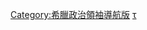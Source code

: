 {{Navbox 
|name  = 希臘政府首腦
|state = {{{state<includeonly>|collapsed</includeonly>}}}
|title = [[希臘]][[希臘總理列表|政府首腦]]
|listclass = hlist
|titlestyle = background:#ccddcc;
|groupstyle = background:#ccddcc; text-align:center;

|group1  = [[希臘第一共和國]]<br>（1822年–1832年）
|list1  = 
* [[亞歷山德羅斯·馬夫羅科扎托斯|馬夫羅科扎托斯]]
* {{le|佩特羅斯·馬夫羅米查利斯|Petrobey Mavromichalis|P·馬夫羅米查利斯}}
* {{le|喬治斯·康托里奧蒂斯|Georgios Kountouriotis|康托里奧蒂斯}}
* {{le|安德烈斯·柴伊米斯|Andreas Zaimis|And·柴伊米斯}}
* [[愛奧尼斯·卡波季斯第亞斯|I·卡波季斯第亞斯]]
* [[奥古斯丁·卡波季斯第亚斯|A·卡波季斯第亞斯]] 

|group2  = [[希臘王國]]<br><small>（[[維特爾斯巴赫王朝]]）</small><br>（1833年–1862年）
|list2  = 
* {{le|斯皮里東·特里庫皮斯|Spyridon Trikoupis|Sp·特里庫皮斯}}
* [[亞歷山德羅斯·馬夫羅科扎托斯|馬夫羅科扎托斯]]
* [[約安尼斯·科萊提斯|科萊提斯]]
* {{le|約瑟夫·路德維希·馮·阿曼斯佩格|Josef Ludwig von Armansperg|馮·阿曼斯佩格}}
* {{le|伊格納茲·馮·倫德哈特|Ignaz von Rudhart|馮·倫德哈特}}
* [[奥托一世 (希腊)|鄂圖國王]]
* [[亞歷山德羅斯·馬夫羅科扎托斯|馬夫羅科扎托斯]]
* [[奥托一世 (希腊)|鄂圖國王]]
* {{le|安德雷亞斯·梅塔克薩斯|Andreas Metaxas|A·梅塔克薩斯}}
* [[康斯坦蒂诺斯·卡纳里斯|卡纳里斯]]
* [[亞歷山德羅斯·馬夫羅科扎托斯|馬夫羅科扎托斯]]
* [[約安尼斯·科萊提斯|科萊提斯]]
* {{le|基特索斯·察韋拉斯|Kitsos Tzavelas|察韋拉斯}}
* {{le|喬治斯·康托里奧蒂斯|Georgios Kountouriotis|康托里奧蒂斯}}
* [[康斯坦蒂诺斯·卡纳里斯|卡纳里斯]]
* {{le|安東尼奧斯·克里季斯|Antonios Kriezis|克里季斯}}
* [[亞歷山德羅斯·馬夫羅科扎托斯|馬夫羅科扎托斯]]
* {{le|迪米特里奧斯·沃爾加里斯|Dimitrios Voulgaris|D·沃爾加里斯}}
* {{le|阿塔納西奧斯·米阿奧里斯|Athanasios Miaoulis|米阿奧里斯}}
* {{le|根奈奧斯·科洛科特羅尼斯|Gennaios Kolokotronis|科洛科特羅尼斯}}

|group3  = [[希臘王國]]<br><small>（[[格呂克斯堡王朝]]）</small><br>（1863年–1924年）
|list3  = 
* {{le|迪米特里奧斯·沃爾加里斯|Dimitrios Voulgaris|D·沃爾加里斯}}
* {{le|阿里斯蒂迪斯·莫拉伊蒂尼斯|Aristeidis Moraitinis|莫拉伊蒂尼斯}}
* {{le|茲諾維奧斯·瓦爾維斯|Zinovios Valvis|Z·瓦爾維斯}}
* {{le|迪奧米迪斯·基里亞科斯|Diomidis Kyriakos|基里亞科斯}}
* {{le|貝尼澤洛斯·魯弗斯|Benizelos Roufos|魯弗斯}}
* {{le|迪米特里奧斯·沃爾加里斯|Dimitrios Voulgaris|D·沃爾加里斯}}
* [[康斯坦蒂诺斯·卡纳里斯|卡纳里斯]]
* {{le|茲諾維奧斯·瓦爾維斯|Zinovios Valvis|Z·瓦爾維斯}}
* [[康斯坦蒂诺斯·卡纳里斯|卡纳里斯]]
* {{le|亞歷山德羅斯·庫蒙杜羅斯|Alexandros Koumoundouros|庫蒙杜羅斯}}
* {{le|埃帕梅農達斯·德利喬治斯|Epameinondas Deligeorgis|德利喬治斯}}
* {{le|貝尼澤洛斯·魯弗斯|Benizelos Roufos|魯弗斯}}
* {{le|迪米特里奧斯·沃爾加里斯|Dimitrios Voulgaris|D·沃爾加里斯}}
* {{le|亞歷山德羅斯·庫蒙杜羅斯|Alexandros Koumoundouros|庫蒙杜羅斯}}
* {{le|埃帕梅農達斯·德利喬治斯|Epameinondas Deligeorgis|德利喬治斯}} 
* {{le|貝尼澤洛斯·魯弗斯|Benizelos Roufos|魯弗斯}}
* {{le|迪米特里奧斯·沃爾加里斯|Dimitrios Voulgaris|D·沃爾加里斯}}
* {{le|亞歷山德羅斯·庫蒙杜羅斯|Alexandros Koumoundouros|庫蒙杜羅斯}}
* {{le|阿里斯蒂迪斯·莫拉伊蒂尼斯|Aristeidis Moraitinis|莫拉伊蒂尼斯}}
* {{le|迪米特里奧斯·沃爾加里斯|Dimitrios Voulgaris|D·沃爾加里斯}}
* {{le|特拉西沃洛斯·柴伊米斯|Thrasyvoulos Zaimis|Thr·柴伊米斯}}
* {{le|埃帕梅農達斯·德利喬治斯|Epameinondas Deligeorgis|德利喬治斯}} 
* {{le|亞歷山德羅斯·庫蒙杜羅斯|Alexandros Koumoundouros|庫蒙杜羅斯}}
* {{le|特拉西沃洛斯·柴伊米斯|Thrasyvoulos Zaimis|Thr·柴伊米斯}}
* {{le|迪米特里奧斯·沃爾加里斯|Dimitrios Voulgaris|D·沃爾加里斯}}
* {{le|埃帕梅農達斯·德利喬治斯|Epameinondas Deligeorgis|德利喬治斯}} 
* {{le|迪米特里奧斯·沃爾加里斯|Dimitrios Voulgaris|D·沃爾加里斯}}
* {{le|查里勞斯·特里庫皮斯|Charilaos Trikoupis|Ch·特里庫皮斯}}
* {{le|亞歷山德羅斯·庫蒙杜羅斯|Alexandros Koumoundouros|庫蒙杜羅斯}}
* {{le|埃帕梅農達斯·德利喬治斯|Epameinondas Deligeorgis|德利喬治斯}} 
* {{le|亞歷山德羅斯·庫蒙杜羅斯|Alexandros Koumoundouros|庫蒙杜羅斯}}
* {{le|埃帕梅農達斯·德利喬治斯|Epameinondas Deligeorgis|德利喬治斯}} 
* {{le|亞歷山德羅斯·庫蒙杜羅斯|Alexandros Koumoundouros|庫蒙杜羅斯}}
* [[康斯坦蒂诺斯·卡纳里斯|卡纳里斯]]
* {{le|亞歷山德羅斯·庫蒙杜羅斯|Alexandros Koumoundouros|庫蒙杜羅斯}}
* {{le|查里勞斯·特里庫皮斯|Charilaos Trikoupis|Ch·特里庫皮斯}}
* {{le|亞歷山德羅斯·庫蒙杜羅斯|Alexandros Koumoundouros|庫蒙杜羅斯}}
* {{le|查里勞斯·特里庫皮斯|Charilaos Trikoupis|Ch·特里庫皮斯}}
* {{le|亞歷山德羅斯·庫蒙杜羅斯|Alexandros Koumoundouros|庫蒙杜羅斯}}
* {{le|查里勞斯·特里庫皮斯|Charilaos Trikoupis|Ch·特里庫皮斯}}
* {{le|特奧多羅斯·德利吉安尼斯|Theodoros Diligiannis|德利吉安尼斯}}
* {{le|迪米特里奧斯·瓦爾維斯|Dimitrios Valvis|D·瓦爾維斯}}
* {{le|查里勞斯·特里庫皮斯|Charilaos Trikoupis|Ch·特里庫皮斯}}
* {{le|特奧多羅斯·德利吉安尼斯|Theodoros Diligiannis|德利吉安尼斯}}
* {{le|康斯坦蒂诺斯·康斯坦托普洛斯|Konstantinos Konstantopoulos|康斯坦托普洛斯}}
* {{le|查里勞斯·特里庫皮斯|Charilaos Trikoupis|Ch·特里庫皮斯}}
* {{le|索蒂里奧斯·索蒂羅普洛斯|Sotirios Sotiropoulos|索蒂羅普洛斯}}
* {{le|查里勞斯·特里庫皮斯|Charilaos Trikoupis|Ch·特里庫皮斯}}
* {{le|尼科勞斯·戴利吉安尼斯|Nikolaos Deligiannis|戴利吉安尼斯}}
* {{le|特奧多羅斯·德利吉安尼斯|Theodoros Diligiannis|德利吉安尼斯}}
* {{le|迪米特里奧斯·拉利斯|Dimitrios Rallis|D·拉利斯}}
* {{le|亞歷山德羅斯·柴伊米斯|Alexandros Zaimis|Al·柴伊米斯}}
* {{le|喬治斯·特奧托基斯|Georgios Theotokis|G·特奧托基斯}}
* {{le|亞歷山德羅斯·柴伊米斯|Alexandros Zaimis|Al·柴伊米斯}}
* {{le|特奧多羅斯·德利吉安尼斯|Theodoros Diligiannis|德利吉安尼斯}}
* {{le|喬治斯·特奧托基斯|Georgios Theotokis|G·特奧托基斯}}
* {{le|迪米特里奧斯·拉利斯|Dimitrios Rallis|D·拉利斯}}
* {{le|喬治斯·特奧托基斯|Georgios Theotokis|G·特奧托基斯}}
* {{le|特奧多羅斯·德利吉安尼斯|Theodoros Diligiannis|德利吉安尼斯}}
* {{le|迪米特里奧斯·拉利斯|Dimitrios Rallis|D·拉利斯}}
* {{le|喬治斯·特奧托基斯|Georgios Theotokis|G·特奧托基斯}}
* {{le|迪米特里奧斯·拉利斯|Dimitrios Rallis|D·拉利斯}}
* {{le|基里亞庫利斯·馬夫羅米查利斯|Kyriakoulis Mavromichalis|K·馬夫羅米查利斯}}
* {{le|斯特法諾斯·德拉古米斯|Stefanos Dragoumis|德拉古米斯}}
* [[埃萊夫塞里奧斯·韋尼澤洛斯|El·韋尼澤洛斯]]
* {{le|迪米特里奧斯·古納里斯|Dimitrios Gounaris|古納里斯}}
* [[埃萊夫塞里奧斯·韋尼澤洛斯|El·韋尼澤洛斯]]
* {{le|亞歷山德羅斯·柴伊米斯|Alexandros Zaimis|Al·柴伊米斯}}
* {{le|斯特法諾斯·斯庫洛迪斯|Stefanos Skouloudis|斯庫洛迪斯}}
* {{le|亞歷山德羅斯·柴伊米斯|Alexandros Zaimis|Al·柴伊米斯}}
* {{le|尼古拉斯·卡洛吉羅普洛斯|Nikolaos Kalogeropoulos|卡洛吉羅普洛斯}}
* [[埃萊夫塞里奧斯·韋尼澤洛斯|El·韋尼澤洛斯]]{{smallsup|2}}
* {{le|斯皮里東·拉姆布羅斯|Spyridon Lambros|拉姆布羅斯}}
* {{le|亞歷山德羅斯·柴伊米斯|Alexandros Zaimis|Al·柴伊米斯}}
* [[埃萊夫塞里奧斯·韋尼澤洛斯|El·韋尼澤洛斯]]
* {{le|迪米特里奧斯·拉利斯|Dimitrios Rallis|D·拉利斯}}
* {{le|尼古拉斯·卡洛吉羅普洛斯|Nikolaos Kalogeropoulos|卡洛吉羅普洛斯}}
* {{le|迪米特里奧斯·古納里斯|Dimitrios Gounaris|古納里斯}}
* {{le|尼古拉斯·斯特拉托斯|Nikolaos Stratos|斯特拉托斯}}
* {{le|佩特羅斯·普羅托帕帕達基斯|Petros Protopapadakis|普羅托帕帕達基斯}}
* {{le|尼古拉斯·特里安塔菲拉科斯|Nikolaos Triantafyllakos|特里安塔菲拉科斯}}
* {{le|安納斯塔西奧斯·查拉拉姆比斯|Anastasios Charalambis|查拉拉姆比斯}}
* {{le|索蒂里奧斯·克羅基達斯|Sotirios Krokidas|克羅基達斯}}
* {{le|斯蒂利亞諾斯·戈納塔斯|Stylianos Gonatas|戈納塔斯}}
* [[埃萊夫塞里奧斯·韋尼澤洛斯|El·韋尼澤洛斯]]
* {{le|喬治斯·卡凡塔里斯|Georgios Kafantaris|卡凡塔里斯}} 

|group4  = [[希臘第二共和國]]<br>（1924年–1935年）
|list4  = 
* {{le|亞歷山德羅斯·帕帕納斯塔西歐|Alexandros Papanastasiou|帕帕納斯塔西歐}}
* {{le|特米斯托克利斯·索福利斯|Themistoklis Sofoulis|索福利斯}}
* {{le|安德烈斯·米查拉科普洛斯|Andreas Michalakopoulos|米查拉科普洛斯}}
* {{le|特奧多羅斯·潘加洛斯|Theodoros Pangalos (general)|潘加洛斯}}{{smallsup|1}}
* {{le|阿塔納西奧斯·埃弗塔西亞斯|Athanasios Eftaxias|埃弗塔西亞斯}}{{smallsup|1}}
* [[喬治·康迪利斯|康迪利斯]]{{smallsup|3}}
* {{le|亞歷山德羅斯·柴伊米斯|Alexandros Zaimis|Al·柴伊米斯}}
* [[埃萊夫塞里奧斯·韋尼澤洛斯|El·韋尼澤洛斯]]
* {{le|亞歷山德羅斯·帕帕納斯塔西歐|Alexandros Papanastasiou|帕帕納斯塔西歐}}
* [[埃萊夫塞里奧斯·韋尼澤洛斯|El·韋尼澤洛斯]]
* {{le|帕納吉斯·察爾達里斯|Panagis Tsaldaris|P·察爾達里斯}}
* [[埃萊夫塞里奧斯·韋尼澤洛斯|El·韋尼澤洛斯]]
* {{le|亞歷山德羅斯·奧索奈奧斯|Alexandros Othonaios|奧索奈奧斯}}{{smallsup|3}}
* {{le|帕納吉斯·察爾達里斯|Panagis Tsaldaris|P·察爾達里斯}}

|group5  = [[希臘王國]]<br><small>（[[格呂克斯堡王朝]]）</small><br>（1935年–1973年）
|list5  = 
* [[喬治·康迪利斯|康迪利斯]]{{smallsup|1}}
* [[康斯坦蒂诺斯·德米列切斯|德米列切斯]]
* [[揚尼斯·梅塔克薩斯|I·梅塔克薩斯]]{{smallsup|1}}
* [[亚历桑德罗斯·科里齐斯|科里齐斯]]
* {{le|埃曼努伊爾·佐德羅斯|Emmanouil Tsouderos|佐德羅斯}}{{smallsup|2}}
* {{le|喬治斯·索拉科格魯|Georgios Tsolakoglou|索拉科格魯}}{{smallsup|4}}
* {{le|康斯坦蒂诺斯·洛戈特托普洛斯|Konstantinos Logothetopoulos|洛戈特托普洛斯}}{{smallsup|4}}
* {{le|揚尼斯·拉利斯|Ioannis Rallis|I·拉利斯}}{{smallsup|4}}
* {{le|埃夫里皮迪斯·巴基爾季斯|Evripidis Bakirtzis|巴基爾季斯}}{{smallsup|2}}
* {{le|索法克利斯·維尼澤洛斯|Sofoklis Venizelos|S·維尼澤洛斯}}{{smallsup|2}}
* {{le|亞歷山德羅斯·斯沃洛斯|Alexandros Svolos|斯沃洛斯}}{{smallsup|2}}
* [[喬治奧斯·帕潘德里歐|老G·帕潘德里歐]]
* {{le|尼古拉斯·普拉斯蒂拉斯|Nikolaos Plastiras|普拉斯蒂拉斯}}
* {{le|佩特羅斯·沃爾加里斯|Petros Voulgaris|P·沃爾加里斯}}
* {{le|達馬斯基諾斯大主教|Damaskinos of Athens}}
* {{le|帕納吉奧蒂斯·卡內洛普洛斯|Panagiotis Kanellopoulos|卡內洛普洛斯}}
* {{le|特米斯托克利斯·索福利斯|Themistoklis Sofoulis|索福利斯}}
* {{le|帕納吉奧蒂斯·普利察斯|Panagiotis Poulitsas|普利察斯}}{{smallsup|3}}
* {{le|康斯坦蒂诺斯·察达里斯|Konstantinos Tsaldaris|K·察达里斯}}
* {{le|迪米特里奧斯·馬克西莫斯|Dimitrios Maximos|馬克西莫斯}}
* {{le|康斯坦蒂诺斯·察达里斯|Konstantinos Tsaldaris|K·察达里斯}}
* {{le|特米斯托克利斯·索福利斯|Themistoklis Sofoulis|索福利斯}}
* [[馬科斯·瓦菲阿迪斯|瓦菲阿迪斯]]{{smallsup|2}}
* {{le|尼科斯·薩查利阿迪斯|Nikos Zachariadis|薩查利阿迪斯}}{{smallsup|2}}
* {{le|迪米特里奧斯·帕爾察利迪斯|Dimitrios Partsalidis|帕爾察利迪斯}}{{smallsup|2}}
* {{le|亞歷桑德羅斯·狄奧米迪斯|Alexandros Diomidis|狄奧米迪斯}}
* {{le|揚尼斯·特奧托基斯|Ioannis Theotokis|I·特奧托基斯}}{{smallsup|3}}
* {{le|索法克利斯·維尼澤洛斯|Sofoklis Venizelos|S·維尼澤洛斯}}
* {{le|尼古拉斯·普拉斯蒂拉斯|Nikolaos Plastiras|普拉斯蒂拉斯}}
* {{le|索法克利斯·維尼澤洛斯|Sofoklis Venizelos|S·維尼澤洛斯}}
* {{le|尼古拉斯·普拉斯蒂拉斯|Nikolaos Plastiras|普拉斯蒂拉斯}}
* {{le|迪米特里奧斯·基奧索普洛斯|Dimitrios Kiousopoulos|基奧索普洛斯}}{{smallsup|3}}
* [[亞歷山大·帕帕戈斯|帕帕戈斯]]
* [[康斯坦蒂诺斯·卡拉曼利斯|老K·卡拉曼利斯]]
* {{le|康斯坦蒂诺斯·格奥尔加科普洛斯|Konstantinos Georgakopoulos|格奥尔加科普洛斯}}{{smallsup|3}}
* [[康斯坦蒂诺斯·卡拉曼利斯|老K·卡拉曼利斯]]
* {{le|康斯坦蒂诺斯·多瓦斯|Konstantinos Dovas|多瓦斯}}{{smallsup|3}}
* [[康斯坦蒂诺斯·卡拉曼利斯|老K·卡拉曼利斯]]
* {{le|帕納吉奧蒂斯·皮皮內利斯|Panagiotis Pipinelis|皮皮內利斯}}
* {{le|斯蒂利亞諾斯·馬夫羅米查利斯|Stylianos Mavromichalis|Sty·馬夫羅米查利斯}}{{smallsup|3}}
* [[喬治奧斯·帕潘德里歐|老G·帕潘德里歐]]
* {{le|揚尼斯·帕拉斯克沃普洛斯|Ioannis Paraskevopoulos|帕拉斯克沃普洛斯}}{{smallsup|3}}
* [[喬治奧斯·帕潘德里歐|老G·帕潘德里歐]]
* {{le|喬治斯·阿塔納西亞迪斯-諾瓦斯|Georgios Athanasiadis-Novas|諾瓦斯}}
* {{le|伊利亞斯·齊里莫科斯|Ilias Tsirimokos|齊里莫科斯}}
* {{le|斯特凡諾斯·斯特凡諾普洛斯|Stefanos Stefanopoulos|斯特凡諾普洛斯}}
* {{le|揚尼斯·帕拉斯克沃普洛斯|Ioannis Paraskevopoulos|帕拉斯克沃普洛斯}}{{smallsup|3}}
* {{le|帕納吉奧蒂斯·卡內洛普洛斯|Panagiotis Kanellopoulos|卡內洛普洛斯}}{{smallsup|3}} 

|group6  = [[希臘軍政府時期|軍政府時期]]<br>（1967年–1974年）
|list6  = 
* {{le|康斯坦蒂诺斯·科利亚斯|Konstantinos Kollias|科利亚斯}}{{smallsup|1}}
* [[乔治斯·帕帕佐普洛斯|帕帕佐普洛斯]]{{smallsup|1}}
* [[斯皮羅斯·馬克齊尼斯|馬克齊尼斯]]{{smallsup|1}}
* [[阿扎曼蒂奧斯·安茲魯佐普洛斯|安茲魯佐普洛斯]]{{smallsup|1}} 

|group7  = {{le|希臘第三共和國|Third Hellenic Republic}}<br>（自1974年以來）
|list7  = 
* [[康斯坦蒂诺斯·卡拉曼利斯|老K·卡拉曼利斯]]
* [[喬治·拉利斯|G·拉利斯]]
* [[安德烈亚斯·帕潘德里欧|A·帕潘德里欧]]
* [[察尼斯·察内塔基斯|察内塔基斯]]
* [[揚尼斯·格里瓦斯|格里瓦斯]]{{smallsup|3}}
* [[克塞諾豐·佐洛塔斯|佐洛塔斯]]
* [[康斯坦蒂诺斯·米佐塔基斯|Ko·米佐塔基斯]]
* [[安德烈亚斯·帕潘德里欧|A·帕潘德里欧]]
* [[科斯塔斯·西米蒂斯|西米蒂斯]]
* [[科斯塔斯·卡拉曼利斯|小K·卡拉曼利斯]]
* [[乔治·帕潘德里欧|小G·帕潘德里欧]]
* [[盧卡斯·帕帕季莫斯|帕帕季莫斯]]{{smallsup|3}}
* [[帕納約蒂斯·皮克拉梅諾斯|皮克拉梅諾斯]]{{smallsup|3}}
* [[安东尼斯·萨马拉斯|萨马拉斯]]
* [[阿萊克西斯·齊普拉斯|齊普拉斯]]
* [[瓦西莉基·萨努|萨努]]{{smallsup|3}}
* [[阿萊克西斯·齊普拉斯|齊普拉斯]]
* [[基里亞科斯·米佐塔基斯|Ky·米佐塔基斯]]
|belowstyle = background:#ccddcc;
|below = {{smallsup|1}}軍政府或獨裁政府領袖 <!--
      -->{{smallsup|2}}未控制[[雅典]]的敵對政府領袖 <!--
      -->{{smallsup|3}}緊急情形或[[看守政府]]的領袖 <!--
      -->{{smallsup|4}}[[軸心國佔領希臘時期|軸心國佔領時期（1941年至1944年）]]，[[希臘國]]的領袖
}}<noinclude>
{{collapsible option}}
[[Category:希臘政治領袖導航版]]
[[Category:希臘總理|τ]]

</noinclude>